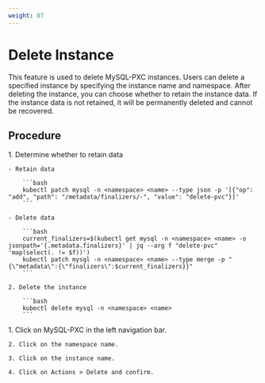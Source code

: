 ```yaml
---
weight: 07
---
```


# Delete Instance


This feature is used to delete MySQL-PXC instances. Users can delete a specified instance by specifying the instance name and namespace. After deleting the instance, you can choose whether to retain the instance data. If the instance data is not retained, it will be permanently deleted and cannot be recovered.

## Procedure

<Tabs>
  <Tab label="CLI">
    1. Determine whether to retain data

    - Retain data

        ```bash
        kubectl patch mysql -n <namespace> <name> --type json -p '[{"op": "add", "path": "/metadata/finalizers/-", "value": "delete-pvc"}]'
        ```

    - Delete data

        ```bash
        current_finalizers=$(kubectl get mysql -n <namespace> <name> -o jsonpath='{.metadata.finalizers}' | jq --arg f "delete-pvc" 'map(select(. != $f))')
        kubectl patch mysql -n <namespace> <name> --type merge -p "{\"metadata\":{\"finalizers\":$current_finalizers}}"
        ```

    2. Delete the instance

        ```bash
        kubectl delete mysql -n <namespace> <name>
        ```
  </Tab>

  <Tab label="Web Console">
    1. Click on MySQL-PXC in the left navigation bar.

    2. Click on the namespace name.

    3. Click on the instance name.

    4. Click on Actions > Delete and confirm.
  </Tab>
</Tabs>
